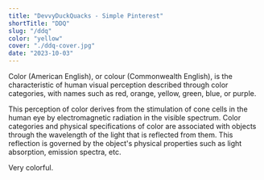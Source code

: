 ```yaml
---
title: "DevvyDuckQuacks - Simple Pinterest"
shortTitle: "DDQ"
slug: "/ddq"
color: "yellow"
cover: "./ddq-cover.jpg"
date: "2023-10-03"
---
```


Color (American English), or colour (Commonwealth English), is the characteristic of human visual perception described through color categories, with names such as red, orange, yellow, green, blue, or purple.

This perception of color derives from the stimulation of cone cells in the human eye by electromagnetic radiation in the visible spectrum. Color categories and physical specifications of color are associated with objects through the wavelength of the light that is reflected from them. This reflection is governed by the object's physical properties such as light absorption, emission spectra, etc.

Very colorful.
